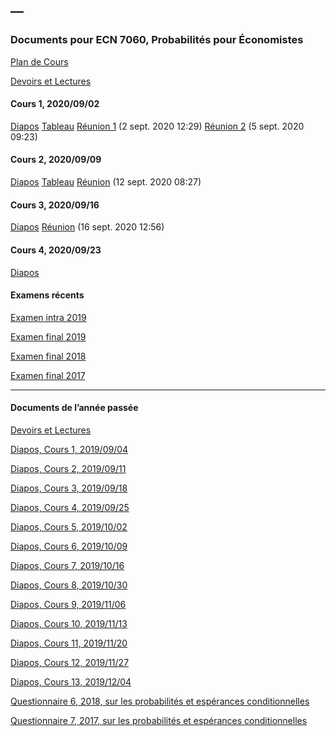 ---
---

<link rel="stylesheet" href="styles.css" type="text/css">

### Documents pour ECN 7060, Probabilités pour Économistes

[Plan de Cours](./ECN7060/ECN7060A-A20-PC.pdf)

[Devoirs et Lectures](./ECN7060/ECN7060_DL.pdf)

#### Cours 1, 2020/09/02

[Diapos](./ECN7060/ECN7060_1.pdf) [Tableau](./ECN7060/Tableau_Cours_1.pdf)
[Réunion 1](https://umontreal.zoom.us/rec/share/PykJRDaR0NlufGmlnyrw6NthNr9sG0ZnHS5YOR8WxuAvir6zHNRBLsHIguyioUbc.pPSUU2vekQowglPz) (2 sept. 2020 12:29)
[Réunion 2](https://umontreal.zoom.us/rec/share/oUOQG2m5XAjBUnox3pQEIVOBS1ZebHFG31GHYOtAQ3DGS_Yw4FohBWAylmqxBLoO.oXfAXhPZEOMdeNwR) (5 sept. 2020 09:23)

#### Cours 2, 2020/09/09

[Diapos](./ECN7060/ECN7060_2.pdf) [Tableau](./ECN7060/Tableau_Cours_2.pdf)
[Réunion](https://umontreal.zoom.us/rec/share/9H6nHbW_jIFRUiSQTiWXvuBX3qxH754iAmAcLK5TVM_HyDmst35ztM6QOc-UlIk0.RnlG5DTfcqDDhsVG) (12 sept. 2020 08:27)

#### Cours 3, 2020/09/16

[Diapos](./ECN7060/ECN7060_3.pdf)
[Réunion](https://umontreal.zoom.us/rec/share/T_h6GctsjZLZa_zLP0B3CPt6n0gzIn5Ii2rIUQ58hnoUSZEO-5B0bm0nx8vzuNnf.EfPI8hrt2gXOWv8p?startTime=1600275410000) (16 sept. 2020 12:56)

#### Cours 4, 2020/09/23

[Diapos](./ECN7060/ECN7060_4.pdf)

#### Examens récents

[Examen intra 2019](./ECN7060/EI19.pdf)

[Examen final 2019](./ECN7060/EF19.pdf)

[Examen final 2018](./ECN7060/EF18A.pdf)

[Examen final 2017](./ECN7060/EF17A.pdf)

***

#### Documents de l'année passée

[Devoirs et Lectures](./ECN7060/ECN7060_DL_2019.pdf)

[Diapos, Cours 1, 2019/09/04](./ECN7060/ECN7060_1_2019.pdf)

[Diapos, Cours 2, 2019/09/11](./ECN7060/ECN7060_2_2019.pdf)

[Diapos, Cours 3, 2019/09/18](./ECN7060/ECN7060_3_2019.pdf)

[Diapos, Cours 4, 2019/09/25](./ECN7060/ECN7060_4_2019.pdf)

[Diapos, Cours 5, 2019/10/02](./ECN7060/ECN7060_5_2019.pdf)

[Diapos, Cours 6, 2019/10/09](./ECN7060/ECN7060_6_2019.pdf)

[Diapos, Cours 7, 2019/10/16](./ECN7060/ECN7060_7_2019.pdf)

[Diapos, Cours 8, 2019/10/30](./ECN7060/ECN7060_8_2019.pdf)

[Diapos, Cours 9, 2019/11/06](./ECN7060/ECN7060_9_2019.pdf)

[Diapos, Cours 10, 2019/11/13](./ECN7060/ECN7060_10_2019.pdf)

[Diapos, Cours 11, 2019/11/20](./ECN7060/ECN7060_11_2019.pdf)

[Diapos, Cours 12, 2019/11/27](./ECN7060/ECN7060_12_2019.pdf)

[Diapos, Cours 13, 2019/12/04](./ECN7060/ECN7060_13_2019.pdf)

[Questionnaire 6, 2018, sur les probabilités et espérances conditionnelles](./ECN7060/Quiz_6_2018.pdf)

[Questionnaire 7, 2017, sur les probabilités et espérances conditionnelles](./ECN7060/Quiz_7.pdf)

